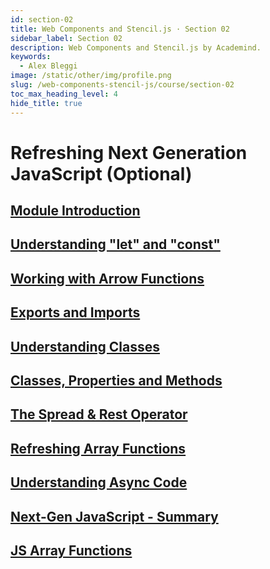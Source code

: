 ```yaml
---
id: section-02
title: Web Components and Stencil.js · Section 02
sidebar_label: Section 02
description: Web Components and Stencil.js by Academind.
keywords:
  - Alex Bleggi
image: /static/other/img/profile.png
slug: /web-components-stencil-js/course/section-02
toc_max_heading_level: 4
hide_title: true
---
```



# Refreshing Next Generation JavaScript (Optional)

## [Module Introduction](https://www.udemy.com/course/web-components-stenciljs-build-custom-html-elements/learn/lecture/12709897#overview)

## [Understanding "let" and "const"](https://www.udemy.com/course/web-components-stenciljs-build-custom-html-elements/learn/lecture/12709911#overview)

## [Working with Arrow Functions](https://www.udemy.com/course/web-components-stenciljs-build-custom-html-elements/learn/lecture/12709917#overview)

## [Exports and Imports](https://www.udemy.com/course/web-components-stenciljs-build-custom-html-elements/learn/lecture/12709923#overview)

## [Understanding Classes](https://www.udemy.com/course/web-components-stenciljs-build-custom-html-elements/learn/lecture/12709925#overview)

## [Classes, Properties and Methods](https://www.udemy.com/course/web-components-stenciljs-build-custom-html-elements/learn/lecture/12709929#overview)

## [The Spread & Rest Operator](https://www.udemy.com/course/web-components-stenciljs-build-custom-html-elements/learn/lecture/12709935#overview)

## [Refreshing Array Functions](https://www.udemy.com/course/web-components-stenciljs-build-custom-html-elements/learn/lecture/12709947#overview)

## [Understanding Async Code](https://www.udemy.com/course/web-components-stenciljs-build-custom-html-elements/learn/lecture/12712127#overview)

## [Next-Gen JavaScript - Summary](https://www.udemy.com/course/web-components-stenciljs-build-custom-html-elements/learn/lecture/12709955#overview)

## [JS Array Functions](https://www.udemy.com/course/web-components-stenciljs-build-custom-html-elements/learn/lecture/12709959#overview)
